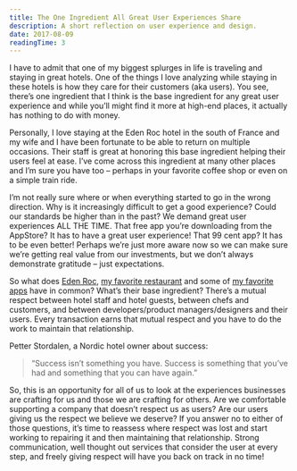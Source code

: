 ```yaml
---
title: The One Ingredient All Great User Experiences Share
description: A short reflection on user experience and design.
date: 2017-08-09
readingTime: 3
---
```


I have to admit that one of my biggest splurges in life is traveling and staying in great hotels. One of the things I love analyzing while staying in these hotels is how they care for their customers (aka users). You see, there’s one ingredient that I think is the base ingredient for any great user experience and while you’ll might find it more at high-end places, it actually has nothing to do with money.

Personally, I love staying at the Eden Roc hotel in the south of France and my wife and I have been fortunate to be able to return on multiple occasions. Their staff is great at honoring this base ingredient helping their users feel at ease. I’ve come across this ingredient at many other places and I’m sure you have too – perhaps in your favorite coffee shop or even on a simple train ride.

I’m not really sure where or when everything started to go in the wrong direction. Why is it increasingly difficult to get a good experience? Could our standards be higher than in the past? We demand great user experiences ALL THE TIME. That free app you’re downloading from the AppStore? It has to have a great user experience! That 99 cent app? It has to be even better! Perhaps we’re just more aware now so we can make sure we’re getting real value from our investments, but we don’t always demonstrate gratitude – just expectations.

So what does <a href="https://www.hotel-du-cap-eden-roc.com/">Eden Roc</a>, <a href="http://bastardrestaurant.com/">my favorite restaurant</a> and some of <a href="https://antonsten.com/tools/">my favorite apps</a> have in common? What’s their base ingredient? There’s a mutual respect between hotel staff and hotel guests, between chefs and customers, and between developers/product managers/designers and their users. Every transaction earns that mutual respect and you have to do the work to maintain that relationship.

Petter Stordalen, a Nordic hotel owner about success:

>“Success isn’t something you have. Success is something that you’ve had and something that you can have again.”

So, this is an opportunity for all of us to look at the experiences businesses are crafting for us and those we are crafting for others. Are we comfortable supporting a company that doesn’t respect us as users? Are our users giving us the respect we believe we deserve? If you answer no to either of those questions, it’s time to reassess where respect was lost and start working to repairing it and then maintaining that relationship. Strong communication, well thought out services that consider the user at every step, and freely giving respect will have you back on track in no time!